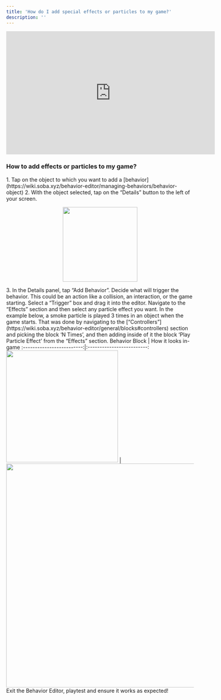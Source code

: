 ```yaml
---
title: 'How do I add special effects or particles to my game?'
description: ''
---
```


<iframe width="560" height="330" src="https://www.youtube.com/embed/DsxqsnUT6mg?si=HHinhwRQz8y8yW8t" title="How do I use the Soba controls?" frameborder="0" allow="accelerometer; autoplay; clipboard-write; encrypted-media; gyroscope; picture-in-picture; web-share" allowfullscreen></iframe>

### How to add effects or particles to my game?

<Steps>
  <Step title="First Step">
<Accordion title="The basics for all behaviors">
   1. Tap on the object to which you want to add a [behavior](https://wiki.soba.xyz/behavior-editor/managing-behaviors/behavior-object)
    2. With the object selected, tap on the “Details” button to the left of your screen.
    <p align="center">
      <img width="200" noZoom src="https://i.imgur.com/jMSZzP8.png" /> </p>
    3. In the Details panel, tap “Add Behavior”.
</Accordion>
  </Step>
  <Step title="Second Step">
Decide what will trigger the behavior. This could be an action like a collision, an interaction, or the game starting. Select a “Trigger” box and drag it into the editor.  
 </Step>
<Step title="Third Step">
Navigate to the “Effects” section and then select any particle effect you want. In the example below, a smoke particle is played 3 times in an object when the game starts. That was done by navigating to the [“Controllers”](https://wiki.soba.xyz/behavior-editor/general/blocks#controllers) section and picking the block ‘N Times’, and then adding inside of it the block ‘Play Particle Effect’ from the “Effects” section.
  <Accordion title="Behavior Image">
  Behavior Block             |  How it looks in-game
:-------------------------:|:-------------------------:
<img width="300" noZoom src="https://i.imgur.com/nIhPESQ.png" />  |  <img width="600" noZoom src="https://i.imgur.com/eRxai65.png" />
  </Accordion>
  </Step>
<Step title="Fourth Step">
Exit the Behavior Editor, playtest and ensure it works as expected!
</Step>
</Steps>
